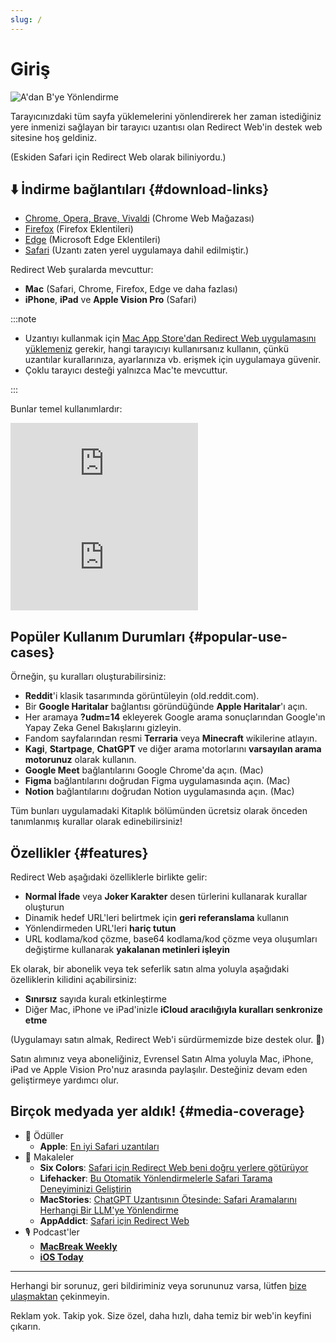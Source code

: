 ```yaml
---
slug: /
---
```



# Giriş

<div style={{display: "flex", flexDirection: "column", alignItems: "flex-start", marginBottom: "25px"}}>
  <img src={useBaseUrl("img/redirect-a-to-b.png")} style={{display: "block", minWidth: "360px", maxWidth: "500px", width: "100%", height: "auto", marginBottom: "25px"}} alt="A'dan B'ye Yönlendirme" />
  <ExtensionStoreLinks />
</div>

Tarayıcınızdaki tüm sayfa yüklemelerini yönlendirerek her zaman istediğiniz yere inmenizi sağlayan bir tarayıcı uzantısı olan Redirect Web'in destek web sitesine hoş geldiniz.

(Eskiden Safari için Redirect Web olarak biliniyordu.)

## ⬇️ İndirme bağlantıları {#download-links}

- [Chrome, Opera, Brave, Vivaldi](https://chromewebstore.google.com/detail/ffglckbhfbfmdkefdmjbhpnffkcmlhdh) (Chrome Web Mağazası)
- [Firefox](https://addons.mozilla.org/firefox/addon/redirect-web/) (Firefox Eklentileri)
- [Edge](https://microsoftedge.microsoft.com/addons/detail/hmfkakfdccgdpgemaicfgngnmflefpga) (Microsoft Edge Eklentileri)
- [Safari](https://apps.apple.com/app/id1571283503) (Uzantı zaten yerel uygulamaya dahil edilmiştir.)

Redirect Web şuralarda mevcuttur:

- **Mac** (Safari, Chrome, Firefox, Edge ve daha fazlası)
- **iPhone**, **iPad** ve **Apple Vision Pro** (Safari)

:::note

- Uzantıyı kullanmak için [Mac App Store'dan Redirect Web uygulamasını yüklemeniz](https://apps.apple.com/app/id1571283503) gerekir, hangi tarayıcıyı kullanırsanız kullanın, çünkü uzantılar kurallarınıza, ayarlarınıza vb. erişmek için uygulamaya güvenir.
- Çoklu tarayıcı desteği yalnızca Mac'te mevcuttur.

:::

Bunlar temel kullanımlardır:

<iframe style={{width:"100%", aspectRatio:"9/16", height:"auto", maxHeight:"60vh", maxWidth:"35vh"}} src="https://www.youtube.com/embed/NaQ5X-v-qJU" title="iOS Demo Videosu (YouTube)" frameborder="0" allow="accelerometer; autoplay; clipboard-write; encrypted-media; gyroscope; picture-in-picture; web-share" allowfullscreen></iframe>

<iframe style={{width:"100%", aspectRatio:"17/9", height:"auto", maxHeight:"100vh"}} src="https://www.youtube.com/embed/5eU89Gu73SQ" title="macOS Demo Videosu (YouTube)" frameborder="0" allow="accelerometer; autoplay; clipboard-write; encrypted-media; gyroscope; picture-in-picture; web-share" allowfullscreen></iframe>

## Popüler Kullanım Durumları {#popular-use-cases}

Örneğin, şu kuralları oluşturabilirsiniz:

- **Reddit**'i klasik tasarımında görüntüleyin (old.reddit.com).
- Bir **Google Haritalar** bağlantısı göründüğünde **Apple Haritalar**'ı açın.
- Her aramaya **?udm=14** ekleyerek Google arama sonuçlarından Google'ın Yapay Zeka Genel Bakışlarını gizleyin.
- Fandom sayfalarından resmi **Terraria** veya **Minecraft** wikilerine atlayın.
- **Kagi**, **Startpage**, **ChatGPT** ve diğer arama motorlarını **varsayılan arama motorunuz** olarak kullanın.
- **Google Meet** bağlantılarını Google Chrome'da açın. (Mac)
- **Figma** bağlantılarını doğrudan Figma uygulamasında açın. (Mac)
- **Notion** bağlantılarını doğrudan Notion uygulamasında açın. (Mac)

Tüm bunları uygulamadaki Kitaplık bölümünden ücretsiz olarak önceden tanımlanmış kurallar olarak edinebilirsiniz!

## Özellikler {#features}

Redirect Web aşağıdaki özelliklerle birlikte gelir:

- **Normal İfade** veya **Joker Karakter** desen türlerini kullanarak kurallar oluşturun
- Dinamik hedef URL'leri belirtmek için **geri referanslama** kullanın
- Yönlendirmeden URL'leri **hariç tutun**
- URL kodlama/kod çözme, base64 kodlama/kod çözme veya oluşumları değiştirme kullanarak **yakalanan metinleri işleyin**

Ek olarak, bir abonelik veya tek seferlik satın alma yoluyla aşağıdaki özelliklerin kilidini açabilirsiniz:

- **Sınırsız** sayıda kuralı etkinleştirme
- Diğer Mac, iPhone ve iPad'inizle **iCloud aracılığıyla kuralları senkronize etme**

(Uygulamayı satın almak, Redirect Web'i sürdürmemizde bize destek olur. 🙏)

Satın alımınız veya aboneliğiniz, Evrensel Satın Alma yoluyla Mac, iPhone, iPad ve Apple Vision Pro'nuz arasında paylaşılır. Desteğiniz devam eden geliştirmeye yardımcı olur.


## Birçok medyada yer aldık! {#media-coverage}

* 🏅 Ödüller
    * **Apple**: [En iyi Safari uzantıları](https://apps.apple.com/us/story/id1377753262)
* 📰 Makaleler
    * **Six Colors**: [Safari için Redirect Web beni doğru yerlere götürüyor](https://sixcolors.com/post/2022/11/redirect-web-for-safari-takes-me-to-the-right-places/)
    * **Lifehacker**: [Bu Otomatik Yönlendirmelerle Safari Tarama Deneyiminizi Geliştirin](https://lifehacker.com/improve-your-safari-browsing-experience-with-these-auto-1849812013)
    * **MacStories**: [ChatGPT Uzantısının Ötesinde: Safari Aramalarını Herhangi Bir LLM'ye Yönlendirme](https://www.macstories.net/tutorials/beyond-chatgpts-extension-how-to-redirect-safari-searches-to-any-llm/)
    * **AppAddict**: [Safari için Redirect Web](https://appaddict.app/post/redirect-web-for-safari)
* 🎙️ Podcast'ler
    * [**MacBreak Weekly**](https://youtu.be/I251K3L2s88?t=7427)
    * [**iOS Today**](https://youtu.be/cWkwH84b6M4?t=636)

---

Herhangi bir sorunuz, geri bildiriminiz veya sorununuz varsa, lütfen [bize ulaşmaktan](contact-us) çekinmeyin.

Reklam yok. Takip yok. Size özel, daha hızlı, daha temiz bir web'in keyfini çıkarın.
